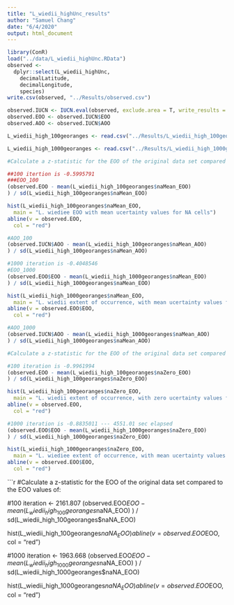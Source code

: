 ```yaml
---
title: "L_wiedii_highUnc_results"
author: "Samuel Chang"
date: "6/4/2020"
output: html_document
---
```

```r
library(ConR)
load("../data/L_wiedii_highUnc.RData")
observed <-
  dplyr::select(L_wiedii_highUnc,
    decimalLatitude,
    decimalLongitude,
    species)
write.csv(observed, "../Results/observed.csv")

observed.IUCN <- IUCN.eval(observed, exclude.area = T, write_results = F)
observed.EOO <- observed.IUCN$EOO
observed.AOO <- observed.IUCN$AOO
```

```r
L_wiedii_high_100georanges <- read.csv("../Results/L_wiedii_high_100georanges.csv")

L_wiedii_high_1000georanges <- read.csv("../Results/L_wiedii_high_1000georanges.csv")
```

```r
#Calculate a z-statistic for the EOO of the original data set compared to the EOO values of:

##100 itertion is -0.5995791
###EOO_100
(observed.EOO - mean(L_wiedii_high_100georanges$naMean_EOO) 
) / sd(L_wiedii_high_100georanges$naMean_EOO)

hist(L_wiedii_high_100georanges$naMean_EOO,
  main = "L. wiediee EOO with mean ucertainty values for NA cells")
abline(v = observed.EOO,
  col = "red")

#AOO_100
(observed.IUCN$AOO - mean(L_wiedii_high_100georanges$naMean_AOO)
) / sd(L_wiedii_high_100georanges$naMean_AOO)

#1000 iteration is -0.4048546
#EOO_1000
(observed.EOO$EOO - mean(L_wiedii_high_1000georanges$naMean_EOO)
) / sd(L_wiedii_high_1000georanges$naMean_EOO)

hist(L_wiedii_high_1000georanges$naMean_EOO,
  main = "L. wiedii extent of occurrence, with mean ucertainty values for NA cells")
abline(v = observed.EOO$EOO,
  col = "red")

#AOO_1000
(observed.IUCN$AOO - mean(L_wiedii_high_1000georanges$naMean_AOO)
) / sd(L_wiedii_high_1000georanges$naMean_AOO)
```

```r
#Calculate a z-statistic for the EOO of the original data set compared to the EOO values of:

#100 iteration is -0.9961994
(observed.EOO - mean(L_wiedii_high_100georanges$naZero_EOO)
) / sd(L_wiedii_high_100georanges$naZero_EOO)

hist(L_wiedii_high_100georanges$naZero_EOO,
  main = "L. wiedii extent of occurrence, with zero ucertainty values for NA cells")
abline(v = observed.EOO,
  col = "red")

#1000 iteration is -0.8835011 --- 4551.01 sec elapsed
(observed.EOO$EOO - mean(L_wiedii_high_1000georanges$naZero_EOO)
) / sd(L_wiedii_high_1000georanges$naZero_EOO)

hist(L_wiedii_high_1000georanges$naZero_EOO,
  main = "L. wiediee extent of occurrence, with mean ucertainty values for NA cells")
abline(v = observed.EOO$EOO,
  col = "red")
```

```r
#Calculate a z-statistic for the EOO of the original data set compared to the EOO values of:

#100 iteration <- 2161.807
(observed.EOO$EOO - mean(L_wiedii_high_100georanges$naNA_EOO)
) / sd(L_wiedii_high_100georanges$naNA_EOO)

hist(L_wiedii_high_100georanges$naNA_EOO)
abline(v = observed.EOO$EOO,
  col = "red")

#1000 iteration <- 1963.668
(observed.EOO$EOO - mean(L_wiedii_high_1000georanges$naNA_EOO)
) / sd(L_wiedii_high_1000georanges$naNA_EOO)

hist(L_wiedii_high_1000georanges$naNA_EOO)
abline(v = observed.EOO$EOO, col = "red")